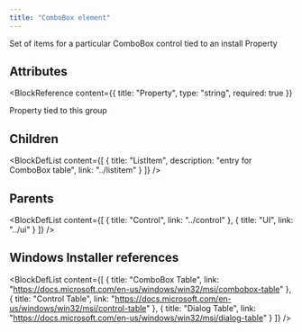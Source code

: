 ```yaml
---
title: "ComboBox element"
---
```



Set of items for a particular ComboBox control tied to an install Property


## Attributes

<BlockWrapper>

  <BlockReference
    content={{
      title: "Property",
      type: "string",
      required: true
    }}
  >
  Property tied to this group
  </BlockReference>

</BlockWrapper>

## Children

<BlockDefList content={[
    {
      title: "ListItem",
      description: "entry for ComboBox table",
      link: "../listitem"
    }
  ]}
/>

## Parents

<BlockDefList content={[
    {
      title: "Control",
      link: "../control"
    },
    {
      title: "UI",
      link: "../ui"
    }
  ]}
/>

## Windows Installer references

<BlockDefList content={[
    {
      title: "ComboBox Table",
      link: "https://docs.microsoft.com/en-us/windows/win32/msi/combobox-table"
    },
    {
      title: "Control Table",
      link: "https://docs.microsoft.com/en-us/windows/win32/msi/control-table"
    },
    {
      title: "Dialog Table",
      link: "https://docs.microsoft.com/en-us/windows/win32/msi/dialog-table"
    }
  ]}
/>
